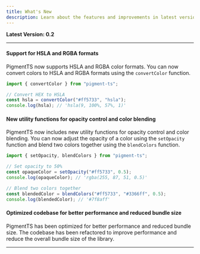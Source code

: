 ```yaml
---
title: What's New
description: Learn about the features and improvements in latest version
---
```


**Latest Version: 0.2**

---

#### Support for HSLA and RGBA formats

PigmentTS now supports HSLA and RGBA color formats. You can now convert colors to HSLA and RGBA formats using the `convertColor` function.

```ts
import { convertColor } from "pigment-ts";

// Convert HEX to HSLA
const hsla = convertColor("#ff5733", "hsla");
console.log(hsla); // 'hsla(9, 100%, 57%, 1)'
```

#### New utility functions for opacity control and color blending

PigmentTS now includes new utility functions for opacity control and color blending. You can now adjust the opacity of a color using the `setOpacity` function and blend two colors together using the `blendColors` function.

```ts
import { setOpacity, blendColors } from "pigment-ts";

// Set opacity to 50%
const opaqueColor = setOpacity("#ff5733", 0.5);
console.log(opaqueColor); // 'rgba(255, 87, 51, 0.5)'

// Blend two colors together
const blendedColor = blendColors("#ff5733", "#3366ff", 0.5);
console.log(blendedColor); // '#7f8aff'
```

#### Optimized codebase for better performance and reduced bundle size

PigmentTS has been optimized for better performance and reduced bundle size. The codebase has been refactored to improve performance and reduce the overall bundle size of the library.

---